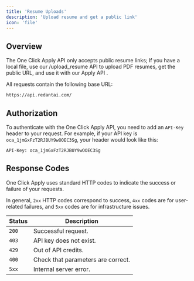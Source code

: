 ```yaml
---
title: 'Resume Uploads'
description: 'Upload resume and get a public link'
icon: 'file'
---
```


## Overview
The One Click Apply API only accepts public resume links; If you have a local file, use our /upload_resume API to upload PDF resumes, get the public URL, and use it with our Apply API .

All requests contain the following base URL:
```
https://api.redantai.com/
```

## Authorization
To authenticate with the One Click Apply API, you need to add an `API-Key` header to your request. For example, if your API key is `oca_1jmGxFzT2RJBUY9wOOEC3Sg`, your header would look like this:

```
API-Key: oca_1jmGxFzT2RJBUY9wOOEC3Sg
```
## Response Codes
One Click Apply uses standard HTTP codes to indicate the success or failure of your requests.

In general, `2xx` HTTP codes correspond to success, `4xx` codes are for user-related failures, and `5xx` codes are for infrastructure issues.

| Status         | Description   
| ------------- | ----------------- 
| `200`            | Successful request.        
| `403`            | API key does not exist.        
| `429`            | Out of API credits.        
| `400`            | Check that parameters are correct.              
| `5xx`            | Internal server error.
